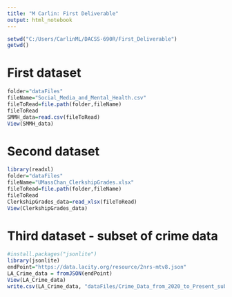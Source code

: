 ```yaml
---
title: "M Carlin: First Deliverable"
output: html_notebook
---
```



```r
setwd("C:/Users/CarlinML/DACSS-690R/First_Deliverable")
getwd()
```
# First dataset
```r
folder="dataFiles"
fileName="Social_Media_and_Mental_Health.csv"
fileToRead=file.path(folder,fileName)
fileToRead
SMMH_data=read.csv(fileToRead)
View(SMMH_data)
```

# Second dataset
```r
library(readxl)
folder="dataFiles"
fileName="UMassChan_ClerkshipGrades.xlsx"
fileToRead=file.path(folder,fileName)
fileToRead
ClerkshipGrades_data=read_xlsx(fileToRead)
View(ClerkshipGrades_data)
```

# Third dataset - subset of crime data
```r
#install.packages("jsonlite")
library(jsonlite)
endPoint="https://data.lacity.org/resource/2nrs-mtv8.json"
LA_Crime_data = fromJSON(endPoint)
View(LA_Crime_data)
write.csv(LA_Crime_data, "dataFiles/Crime_Data_from_2020_to_Present_subset.csv")
```

